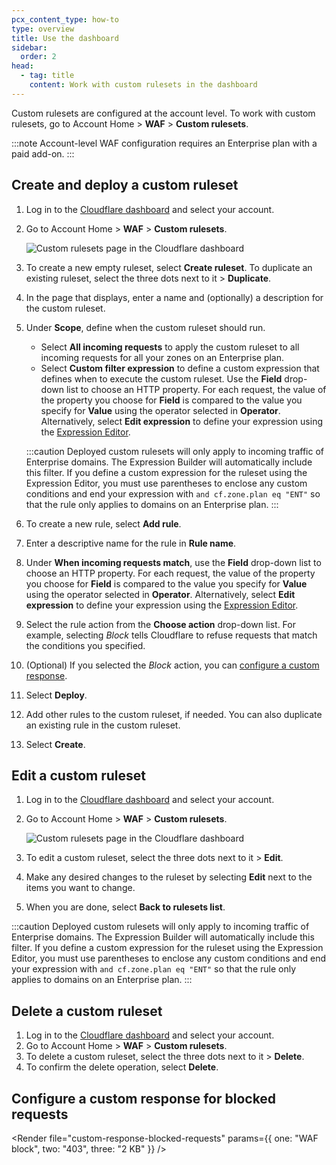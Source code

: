 ```yaml
---
pcx_content_type: how-to
type: overview
title: Use the dashboard
sidebar:
  order: 2
head:
  - tag: title
    content: Work with custom rulesets in the dashboard
---
```



Custom rulesets are configured at the account level. To work with custom rulesets, go to Account Home > **WAF** > **Custom rulesets**.

:::note
Account-level WAF configuration requires an Enterprise plan with a paid add-on.
:::

## Create and deploy a custom ruleset

1. Log in to the [Cloudflare dashboard](https://dash.cloudflare.com/) and select your account.

2. Go to Account Home > **WAF** > **Custom rulesets**.

   ![Custom rulesets page in the Cloudflare dashboard](~/assets/images/waf/account/custom-rulesets-dashboard.png)

3. To create a new empty ruleset, select **Create ruleset**. To duplicate an existing ruleset, select the three dots next to it > **Duplicate**.

4. In the page that displays, enter a name and (optionally) a description for the custom ruleset.

5. Under **Scope**, define when the custom ruleset should run.

   - Select **All incoming requests** to apply the custom ruleset to all incoming requests for all your zones on an Enterprise plan.
   - Select **Custom filter expression** to define a custom expression that defines when to execute the custom ruleset. Use the **Field** drop-down list to choose an HTTP property. For each request, the value of the property you choose for **Field** is compared to the value you specify for **Value** using the operator selected in **Operator**. Alternatively, select **Edit expression** to define your expression using the [Expression Editor](/ruleset-engine/rules-language/expressions/edit-expressions/#expression-editor).

   :::caution
   Deployed custom rulesets will only apply to incoming traffic of Enterprise domains. The Expression Builder will automatically include this filter. If you define a custom expression for the ruleset using the Expression Editor, you must use parentheses to enclose any custom conditions and end your expression with `and cf.zone.plan eq "ENT"` so that the rule only applies to domains on an Enterprise plan.
   :::

6. To create a new rule, select **Add rule**.

7. Enter a descriptive name for the rule in **Rule name**.

8. Under **When incoming requests match**, use the **Field** drop-down list to choose an HTTP property. For each request, the value of the property you choose for **Field** is compared to the value you specify for **Value** using the operator selected in **Operator**. Alternatively, select **Edit expression** to define your expression using the [Expression Editor](/ruleset-engine/rules-language/expressions/edit-expressions/#expression-editor).

9. Select the rule action from the **Choose action** drop-down list. For example, selecting _Block_ tells Cloudflare to refuse requests that match the conditions you specified.

10. (Optional) If you selected the _Block_ action, you can [configure a custom response](#configure-a-custom-response-for-blocked-requests).

11. Select **Deploy**.

12. Add other rules to the custom ruleset, if needed. You can also duplicate an existing rule in the custom ruleset.

13. Select **Create**.

## Edit a custom ruleset

1. Log in to the [Cloudflare dashboard](https://dash.cloudflare.com/) and select your account.

2. Go to Account Home > **WAF** > **Custom rulesets**.

   ![Custom rulesets page in the Cloudflare dashboard](~/assets/images/waf/account/custom-rulesets-dashboard.png)

3. To edit a custom ruleset, select the three dots next to it > **Edit**.

4. Make any desired changes to the ruleset by selecting **Edit** next to the items you want to change.

5. When you are done, select **Back to rulesets list**.

:::caution
Deployed custom rulesets will only apply to incoming traffic of Enterprise domains. The Expression Builder will automatically include this filter. If you define a custom expression for the ruleset using the Expression Editor, you must use parentheses to enclose any custom conditions and end your expression with `and cf.zone.plan eq "ENT"` so that the rule only applies to domains on an Enterprise plan.
:::

## Delete a custom ruleset

1. Log in to the [Cloudflare dashboard](https://dash.cloudflare.com/) and select your account.
2. Go to Account Home > **WAF** > **Custom rulesets**.
3. To delete a custom ruleset, select the three dots next to it > **Delete**.
4. To confirm the delete operation, select **Delete**.

## Configure a custom response for blocked requests

<Render
	file="custom-response-blocked-requests"
	params={{ one: "WAF block", two: "403", three: "2 KB" }}
/>

